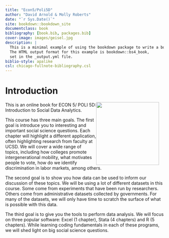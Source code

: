 ```yaml
--- 
title: "Econ5/Poli5D"
author: "David Arnold & Molly Roberts"
date: "`r Sys.Date()`"
site: bookdown::bookdown_site
documentclass: book
bibliography: [book.bib, packages.bib]
cover-image: images/geisel.jpg
description: |
  This is a minimal example of using the bookdown package to write a book.
  The HTML output format for this example is bookdown::bs4_book,
  set in the _output.yml file.
biblio-style: apalike
csl: chicago-fullnote-bibliography.csl
---
```


# Introduction {.unlisted .unnumbered}



<style> 
  img {  
    width: 200px; 
    float: right; 
    margin-right: 15px; 
  } 
</style> 
 
<img src="./images/geisel.jpg" /> 
<div> 
This is an online book for ECON 5/ POLI 5D: Introduction to Social Data Analytics.

This course has three main goals. The first goal is introduce you to interesting and important social science questions. Each chapter will highlight a different application, often highlighting research from faculty at UCSD. We will cover a wide range of topics, including how colleges promote intergenerational mobility, what motivates people to vote, how do we identify discrimination in labor markets, among others. 

The second goal is to show you how data can be used to inform our discussion of these topics. We will be using a lot of different datasets in this course. Some come from experiments that have been run by researchers. Others come from administrative datasets collected by governments. For many of the datasets, we will only have time to scratch the surface of what is possible with this data.

The third goal is to give you the tools to perform data analysis. We will focus on three popular software: Excel (1 chapter), Stata (4 chapters) and R (5 chapters). While learning coding fundamentals in each of these programs, we will shed light on big social science questions.
</div> 




